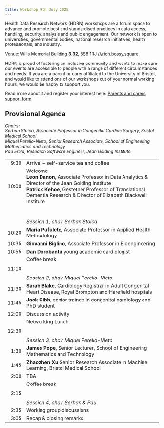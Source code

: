 ```yaml
---
title: Workshop 9th July 2025
---
```


Health Data Research Network (HDRN) workshops are a forum space to advance and promote best and standardised practices in data access, handling, security, analysis and public engagement.
Our network is open to universities, governmental bodies, national research initiatives, health professionals, and industry.

Venue: Wills Memorial Building **3.32**, BS8 1RJ [///rich.bossy.square](https://what3words.com/rich.bossy.square)

<!--
[Register](https://forms.office.com/e/...){.btn .btn-primary}
-->

::: {#carers .callout-warning icon=false title='Support for parents and carers' collapse="true"}
HDRN is proud of fostering an inclusive community and wants to make sure our events are accessible to people with a range of different circumstances and needs. If you are a parent or carer affiliated to the University of Bristol, and would like to attend one of our workshops out of your normal working hours, we would be happy to support you.

Read more about it and register your interest here: [Parents and carers support form](https://forms.office.com/e/uh84hkhDLA)
:::

<!--[Watch all talks on YouTube](https://www.youtube.com/playlist?list=){.btn .btn-primary}-->


## Provisional Agenda

*Chairs:
<br>Serban Stoica, Associate Professor in Congenital Cardiac Surgery, Bristol Medical School
<br>Miquel Perello-Nieto, Senior Research Associate, School of Engineering Mathematics and Technology
<br>Pau Erola, Research Software Engineer, Jean Golding Institute*

<style>
    table {
        tr td:first-child { text-align: right; }
    }
</style>
<table class="table">
    <tr>
        <td>9:30</td>
        <td>Arrival -- self-service tea and coffee</td>
    </tr>
    <tr>
        <td>10:00</td>
        <td>Welcome
            <br>
            **Leon Danon**, Associate Professor in Data Analytics & Director of the Jean Golding Institute
            <br>
            **Patrick Kehoe**, Gestetner Professor of Translational Dementia Research & Director of Elizabeth Blackwell Institute
        </td>
    </tr>
    <tr>
        <td></td>
        <td>
            <br><br>*Session 1, chair Serban Stoica*
        </td>
    </tr>

    <tr>
        <td>10:20</td>
        <td>
            **Maria Pufulete**, Associate Professor in Applied Health Methodology
        </td>
    </tr>
    <tr>
        <td>10:35</td>
        <td>
            **Giovanni Biglino**, Associate Professor in Bioengineering
        </td>
    </tr>
    <tr>
        <td>10:55</td>
        <td>
            **Dan Dorobantu** young academic cardiologist  
        </td>
    </tr>
    <tr>
        <td>11:10</td>
        <td>Coffee break <br><br><br>*Session 2, chair Miquel Perello-Nieto*</td>
    </tr>
 <tr>
        <td>11:30</td>
        <td>
            **Sarah Blake**, Cardiology Registrar in Adult Congenital Heart Disease, Royal Brompton and Harefield hospitals 
        </td>
    </tr>
    <tr>
        <td>11:45</td>
        <td>
            **Jack Gibb**, senior trainee in congenital cardiology and PhD student
        </td>
    </tr>
    <tr>
        <td>12:00</td>
        <td>
            Discussion activity 
        </td>
    </tr>
    <tr>
        <td>12:30</td>
        <td>Networking Lunch <br><br><br>*Session 3, chair Miquel Perello-Nieto*</td>
    </tr>
    <tr>
        <td>1:30</td>
        <td>
            **James Pope**, Senior Lecturer, School of Engineering Mathematics and Technology
        </td>
    </tr>
    <tr>
        <td>1:45</td>
        <td>
            **Zhaozhen Xu** Senior Research Associate in Machine Learning, Bristol Medical School
        </td>
    </tr>
    <tr>
        <td>2:00</td>
        <td>
            TBA
        </td>
    </tr>
    <tr>
        <td>2:15</td>
        <td>Coffee break <br><br><br>*Session 4, chair Serban & Pau*</td>
    </tr>
    <tr>
        <td>2:35</td>
        <td>
            Working group discussions
        </td>
    </tr>
    <tr>
        <td>3:05</td>
        <td>
            Recap & closing remarks
        </td>
    </tr>

</table>

